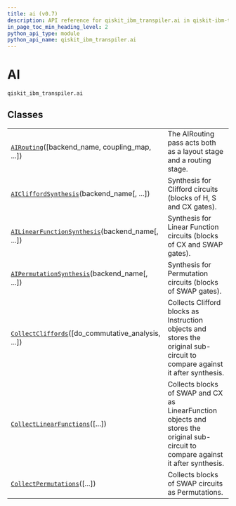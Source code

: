 ```yaml
---
title: ai (v0.7)
description: API reference for qiskit_ibm_transpiler.ai in qiskit-ibm-transpiler v0.7
in_page_toc_min_heading_level: 2
python_api_type: module
python_api_name: qiskit_ibm_transpiler.ai
---
```


<span id="ai-qiskit-ibm-transpiler-ai" />

<span id="module-qiskit_ibm_transpiler.ai" />

# AI

`qiskit_ibm_transpiler.ai`

## Classes

|                                                                                                                                                               |                                                                                                                                     |
| ------------------------------------------------------------------------------------------------------------------------------------------------------------- | ----------------------------------------------------------------------------------------------------------------------------------- |
| [`AIRouting`](qiskit_ibm_transpiler.ai.AIRouting "qiskit_ibm_transpiler.ai.AIRouting")(\[backend\_name, coupling\_map, ...])                                  | The AIRouting pass acts both as a layout stage and a routing stage.                                                                 |
| [`AICliffordSynthesis`](qiskit_ibm_transpiler.ai.AICliffordSynthesis "qiskit_ibm_transpiler.ai.AICliffordSynthesis")(backend\_name\[, ...])                   | Synthesis for Clifford circuits (blocks of H, S and CX gates).                                                                      |
| [`AILinearFunctionSynthesis`](qiskit_ibm_transpiler.ai.AILinearFunctionSynthesis "qiskit_ibm_transpiler.ai.AILinearFunctionSynthesis")(backend\_name\[, ...]) | Synthesis for Linear Function circuits (blocks of CX and SWAP gates).                                                               |
| [`AIPermutationSynthesis`](qiskit_ibm_transpiler.ai.AIPermutationSynthesis "qiskit_ibm_transpiler.ai.AIPermutationSynthesis")(backend\_name\[, ...])          | Synthesis for Permutation circuits (blocks of SWAP gates).                                                                          |
| [`CollectCliffords`](qiskit_ibm_transpiler.ai.CollectCliffords "qiskit_ibm_transpiler.ai.CollectCliffords")(\[do\_commutative\_analysis, ...])                | Collects Clifford blocks as Instruction objects and stores the original sub-circuit to compare against it after synthesis.          |
| [`CollectLinearFunctions`](qiskit_ibm_transpiler.ai.CollectLinearFunctions "qiskit_ibm_transpiler.ai.CollectLinearFunctions")(\[...])                         | Collects blocks of SWAP and CX as LinearFunction objects and stores the original sub-circuit to compare against it after synthesis. |
| [`CollectPermutations`](qiskit_ibm_transpiler.ai.CollectPermutations "qiskit_ibm_transpiler.ai.CollectPermutations")(\[...])                                  | Collects blocks of SWAP circuits as Permutations.                                                                                   |

